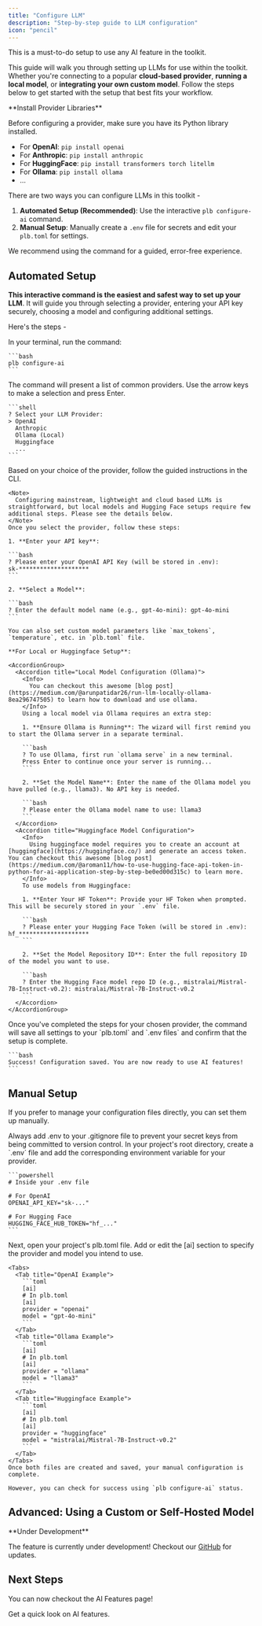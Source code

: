 ```yaml
---
title: "Configure LLM"
description: "Step-by-step guide to LLM configuration"
icon: "pencil"
---
```


<Info>
  This is a must-to-do setup to use any AI feature in the toolkit.
</Info>

This guide will walk you through setting up LLMs for use within the toolkit. Whether you're connecting to a popular **cloud-based provider**, **running a local model**, or **integrating your own custom model**. Follow the steps below to get started with the setup that best fits your workflow.

<Note>
  **Install Provider Libraries**

  Before configuring a provider, make sure you have its Python library installed.

  - For **OpenAI**: `pip install openai`
  - For **Anthropic**: `pip install anthropic`
  - For **HuggingFace**: `pip install transformers torch litellm`
  - For **Ollama**: `pip install ollama`
  - ...
</Note>

There are two ways you can configure LLMs in this toolkit -

1. **Automated Setup (Recommended)**: Use the interactive `plb configure-ai` command.
2. **Manual Setup**: Manually create a `.env` file for secrets and edit your `plb.toml` for settings.

We recommend using the command for a guided, error-free experience.

## Automated Setup

**This interactive command is the easiest and safest way to set up your LLM**. It will guide you through selecting a provider, entering your API key securely, choosing a model and configuring additional settings.

Here's the steps - 

<Steps>
  <Step title="Start the Configuration Panel">
    In your terminal, run the command:

    ```bash
    plb configure-ai
    ```
  </Step>
  <Step title="Choose Your Provider">
    The command will present a list of common providers. Use the arrow keys to make a selection and press Enter.

    ```shell
    ? Select your LLM Provider: 
    > OpenAI
      Anthropic
      Ollama (Local)
      Huggingface
      ...
    ```
  </Step>
  <Step title="Configure Your Settings">
    Based on your choice of the provider, follow the guided instructions in the CLI.

    <Note>
      Configuring mainstream, lightweight and cloud based LLMs is straightforward, but local models and Hugging Face setups require few additional steps. Please see the details below.
    </Note>
    Once you select the provider, follow these steps:

    1. **Enter your API key**:

    ```bash
    ? Please enter your OpenAI API Key (will be stored in .env): 
    sk-********************
    ```

    2. **Select a Model**:

    ```bash
    ? Enter the default model name (e.g., gpt-4o-mini): gpt-4o-mini
    ```

    You can also set custom model parameters like `max_tokens`, `temperature`, etc. in `plb.toml` file.

    **For Local or Huggingface Setup**:

    <AccordionGroup>
      <Accordion title="Local Model Configuration (Ollama)">
        <Info>
          You can checkout this awesome [blog post](https://medium.com/@arunpatidar26/run-llm-locally-ollama-8ea296747505) to learn how to download and use ollama.
        </Info>
        Using a local model via Ollama requires an extra step:

        1. **Ensure Ollama is Running**: The wizard will first remind you to start the Ollama server in a separate terminal.

        ```bash
        ? To use Ollama, first run `ollama serve` in a new terminal.
        Press Enter to continue once your server is running...
        ```

        2. **Set the Model Name**: Enter the name of the Ollama model you have pulled (e.g., llama3). No API key is needed.

        ```bash
        ? Please enter the Ollama model name to use: llama3
        ```
      </Accordion>
      <Accordion title="Huggingface Model Configuration">
        <Info>
          Using huggingface model requires you to create an account at [huggingface](https://huggingface.co/) and generate an access token. You can checkout this awesome [blog post](https://medium.com/@aroman11/how-to-use-hugging-face-api-token-in-python-for-ai-application-step-by-step-be0ed00d315c) to learn more.
        </Info>
        To use models from Huggingface:

        1. **Enter Your HF Token**: Provide your HF Token when prompted. This will be securely stored in your `.env` file.

        ```bash
        ? Please enter your Hugging Face Token (will be stored in .env): hf_********************
        ```

        2. **Set the Model Repository ID**: Enter the full repository ID of the model you want to use.

        ```bash
        ? Enter the Hugging Face model repo ID (e.g., mistralai/Mistral-7B-Instruct-v0.2): mistralai/Mistral-7B-Instruct-v0.2
        ```
      </Accordion>
    </AccordionGroup>
  </Step>
  <Step title="Configuration Complete!">
    Once you've completed the steps for your chosen provider, the command will save all settings to your `plb.toml` and `.env files` and confirm that the setup is complete.

    ```bash
    Success! Configuration saved. You are now ready to use AI features!
    ```
  </Step>
</Steps>

## Manual Setup

If you prefer to manage your configuration files directly, you can set them up manually.

<Warning>
  Always add .env to your .gitignore file to prevent your secret keys from being committed to version control.
</Warning>

<Steps>
  <Step title="Create the .env file for API Keys/Tokens">
    In your project's root directory, create a `.env` file and add the corresponding environment variable for your provider.

    ```powershell
    # Inside your .env file
    
    # For OpenAI
    OPENAI_API_KEY="sk-..."
    
    # For Hugging Face
    HUGGING_FACE_HUB_TOKEN="hf_..."
    ```
  </Step>
  <Step title="Edit the plb.toml file">
    Next, open your project's plb.toml file. Add or edit the [ai] section to specify the provider and model you intend to use.

    <Tabs>
      <Tab title="OpenAI Example">
        ```toml
        [ai]
        # In plb.toml
        [ai]
        provider = "openai"
        model = "gpt-4o-mini"    
        ```
      </Tab>
      <Tab title="Ollama Example">
        ```toml
        [ai]
        # In plb.toml
        [ai]
        provider = "ollama"
        model = "llama3"    
        ```
      </Tab>
      <Tab title="Huggingface Example">
        ```toml
        [ai]
        # In plb.toml
        [ai]
        provider = "huggingface"
        model = "mistralai/Mistral-7B-Instruct-v0.2"    
        ```
      </Tab>
    </Tabs>
    Once both files are created and saved, your manual configuration is complete.

    However, you can check for success using `plb configure-ai` status.
  </Step>
</Steps>

## Advanced: Using a Custom or Self-Hosted Model

<Warning>
  **Under Development**

  The feature is currently under development! Checkout our [GitHub](https://github.com/ananya868/prompt-lockbox/) for updates.
</Warning>

## Next Steps

You can now checkout the AI Features page!

<CardGroup>
  <Card title="AI Features" icon="stars" href="/ai_features">
    Get a quick look on AI features.
  </Card>
</CardGroup>